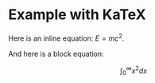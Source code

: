 # Example with KaTeX

Here is an inline equation: $E = mc^2$.

And here is a block equation:

$$
\int_0^\infty x^2 dx
$$
